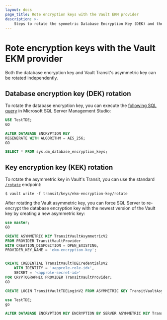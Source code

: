 ```yaml
---
layout: docs
page_title: Rote encryption keys with the Vault EKM provider
description: >-
    Steps to rotate the symmetric Database Encryption Key (DEK) and the asymmetric Key Encryption Key (KEK) when using the Vault EKM provider for Microsoft SQL Server.
---
```


# Rote encryption keys with the Vault EKM provider

Both the database encryption key and Vault Transit's asymmetric key can be rotated independently.

## Database encryption key (DEK) rotation

To rotate the database encryption key, you can execute the
[following SQL query](https://docs.microsoft.com/en-us/sql/t-sql/statements/alter-database-encryption-key-transact-sql?view=azuresqldb-current)
in Microsoft SQL Server Management Studio:

```sql
USE TestTDE;
GO

ALTER DATABASE ENCRYPTION KEY
REGENERATE WITH ALGORITHM = AES_256;
GO

SELECT * FROM sys.dm_database_encryption_keys;
```

## Key encryption key (KEK) rotation

To rotate the asymmetric key in Vault's Transit, you can use the standard
[`/rotate`](/vault/api-docs/secret/transit#rotate-key) endpoint:

```shell-session
$ vault write -f transit/keys/ekm-encryption-key/rotate
```

After rotating the Vault asymmetric key, you can force SQL Server to re-encrypt the database encryption
key with the newest version of the Vault key by creating a new asymmetric key:

```sql
use master;
GO

CREATE ASYMMETRIC KEY TransitVaultAsymmetricV2
FROM PROVIDER TransitVaultProvider
WITH CREATION_DISPOSITION = OPEN_EXISTING,
PROVIDER_KEY_NAME = 'ekm-encryption-key';


CREATE CREDENTIAL TransitVaultTDECredentialsV2
    WITH IDENTITY = '<approle-role-id>',
    SECRET = '<approle-secret-id>'
FOR CRYPTOGRAPHIC PROVIDER TransitVaultProvider;
GO

CREATE LOGIN TransitVaultTDELoginV2 FROM ASYMMETRIC KEY TransitVaultAsymmetricV2;

use TestTDE;
go

ALTER DATABASE ENCRYPTION KEY ENCRYPTION BY SERVER ASYMMETRIC KEY TransitVaultAsymmetricV2;
```
